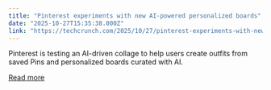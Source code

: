 ```yaml
---
title: "Pinterest experiments with new AI-powered personalized boards"
date: "2025-10-27T15:35:38.000Z"
link: "https://techcrunch.com/2025/10/27/pinterest-experiments-with-new-ai-powered-personalized-boards/"
---
```


Pinterest is testing an AI-driven collage to help users create outfits from saved Pins and personalized boards curated with AI. 

[Read more](https://techcrunch.com/2025/10/27/pinterest-experiments-with-new-ai-powered-personalized-boards/)
